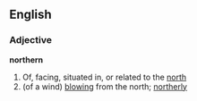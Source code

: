 ==English==
===Adjective===
'''northern'''
# Of, facing, situated in, or related to the [[north]]
# (of a wind) [[blow]]ing from the north; [[northerly]]
